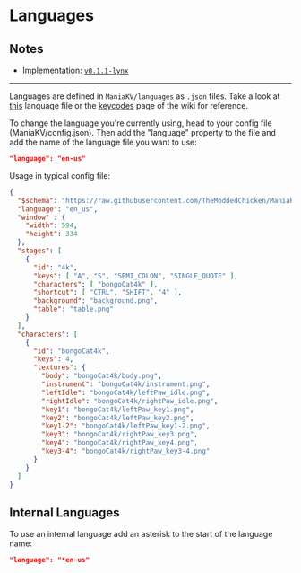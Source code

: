 # Languages

## Notes

- Implementation: [`v0.1.1-lynx`](https://github.com/TheModdedChicken/ManiaKV/releases/tag/v0.1.1-lynx)


***


Languages are defined in `ManiaKV/languages` as `.json` files.
Take a look at [this](https://github.com/TheModdedChicken/ManiaKV/blob/main/ManiaKV/languages/en_us.json) language file or the [keycodes](/config/keycodes) page of the wiki for reference.

To change the language you're currently using, head to your config file (ManiaKV/config.json).
Then add the "language" property to the file and add the name of the language file you want to use:
```json
"language": "en-us"
```

Usage in typical config file:
```json
{
  "$schema": "https://raw.githubusercontent.com/TheModdedChicken/ManiaKV/main/ManiaKV/config-schema.json",
  "language": "en_us",
  "window" : {
    "width": 594,
    "height": 334
  },
  "stages": [
    {
      "id": "4k",
      "keys": [ "A", "S", "SEMI_COLON", "SINGLE_QUOTE" ],
      "characters": [ "bongoCat4k" ],
      "shortcut": [ "CTRL", "SHIFT", "4" ],
      "background": "background.png",
      "table": "table.png"
    }
  ],
  "characters": [
    {
      "id": "bongoCat4k",
      "keys": 4,
      "textures": {
        "body": "bongoCat4k/body.png",
        "instrument": "bongoCat4k/instrument.png",
        "leftIdle": "bongoCat4k/leftPaw_idle.png",
        "rightIdle": "bongoCat4k/rightPaw_idle.png",
        "key1": "bongoCat4k/leftPaw_key1.png",
        "key2": "bongoCat4k/leftPaw_key2.png",
        "key1-2": "bongoCat4k/leftPaw_key1-2.png",
        "key3": "bongoCat4k/rightPaw_key3.png",
        "key4": "bongoCat4k/rightPaw_key4.png",
        "key3-4": "bongoCat4k/rightPaw_key3-4.png"
      }
    }
  ]
}
```

## Internal Languages
To use an internal language add an asterisk to the start of the language name:
```json
"language": "*en-us"
```
